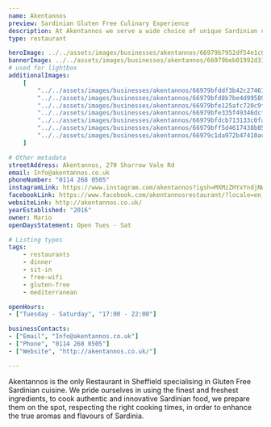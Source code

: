 ```yaml
---
name: Akentannos
preview: Sardinian Gluten Free Culinary Experience 
description: At Akentannos we serve a wide choice of unique Sardinian culinary dishes, capable of satisfying even the most demanding palates.
type: restaurant

heroImage: ../../assets/images/businesses/akentannos/66979b7952df54e1c048a622_Akentannos-Thumb.jpg
bannerImage: ../../assets/images/businesses/akentannos/66979beb01992d31e257f5d0_laura-lugaresi-4o2gxfuD5BU-unsplash.jpg
# used for lightbox
additionalImages:
    [
        "../../assets/images/businesses/akentannos/66979bfddf3b42c27461ee04_IMG_4257---Akentannos-Restaurant.jpeg",
        "../../assets/images/businesses/akentannos/66979bfd8b7be4d995890a8b_IMG_4258---Akentannos-Restaurant.jpeg",
        "../../assets/images/businesses/akentannos/66979bfe125afc720c9fa80d_IMG_4259---Akentannos-Restaurant.jpeg",
        "../../assets/images/businesses/akentannos/66979bfe335f49346dcf47e0_IMG_4260---Akentannos-Restaurant.jpeg",
        "../../assets/images/businesses/akentannos/66979bfdcb713133c0faeedf_IMG_4261---Akentannos-Restaurant.jpeg",
        "../../assets/images/businesses/akentannos/66979bff5d4617438b05aa31_Screenshot-2024-07-17-at-11.19.57.png",
        "../../assets/images/businesses/akentannos/66979c1da972b47410accd54_Screenshot-2024-07-17-at-11.19.11.png",
    ]

# Other metadata
streetAddress: Akentannos, 270 Sharrow Vale Rd
email: Info@akentannos.co.uk
phoneNumber: "0114 268 0505"
instagramLink: https://www.instagram.com/akentannos?igsh=MXMzZHYxYndjNW1yMw%3D%3D&utm_source=qr
facebookLink: https://www.facebook.com/akentannosrestaurant/?locale=en_GB
websiteLink: http://akentannos.co.uk/
yearEstablished: "2016"
owner: Mario
openDaysStatement: Open Tues - Sat

# Listing types
tags:
    - restaurants
    - dinner
    - sit-in
    - free-wifi
    - gluten-free
    - mediterranean

openHours:
- ["Tuesday - Saturday", "17:00 - 22:00"]

businessContacts:
- ["Email", "Info@akentannos.co.uk"]
- ["Phone", "0114 268 0505"]
- ["Website", "http://akentannos.co.uk/"]

---
```

Akentannos is the only Restaurant in Sheffield specialising in Gluten Free Sardinian cuisine.
We pride ourselves in using the finest and freshest ingredients, to cook authentic and innovative Sardinian food, we prepare them on the spot, respecting the right cooking times, in order to enhance the true aromas and flavours of Sardinia.
